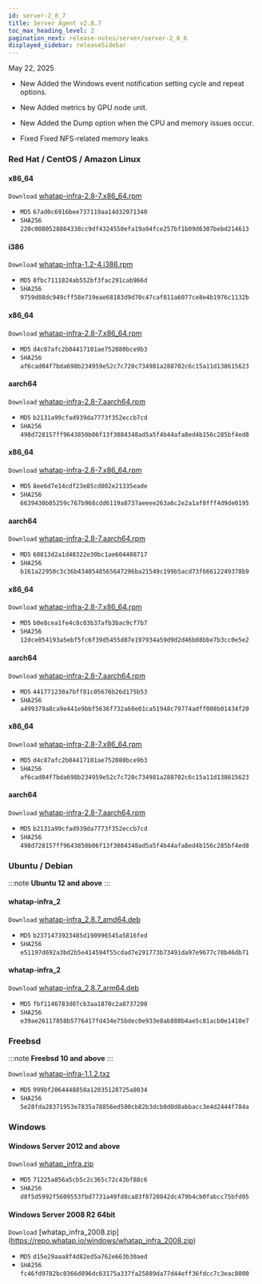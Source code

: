 ```yaml
---
id: server-2_8_7
title: Server Agent v2.8.7
toc_max_heading_level: 2
pagination_next: release-notes/server/server-2_8_6
displayed_sidebar: releaseSidebar
---
```


May 22, 2025

- <Status priority='1'>New</Status> Added the Windows event notification setting cycle and repeat options.

- <Status priority='1'>New</Status> Added metrics by GPU node unit.

- <Status priority='1'>New</Status> Added the Dump option when the CPU and memory issues occur.

- <Status priority='0'>Fixed</Status> Fixed NFS-related memory leaks

### Red Hat / CentOS / Amazon Linux

<Tabs>
<TabItem value="6Server6" label="6Server6 / 6" default>

#### x86_64

<code class='my'>Download</code> [whatap-infra-2.8-7.x86_64.rpm](https://repo.whatap.io/centos/6/x86_64/whatap-infra-2.8-7.x86_64.rpm)

- <code class='Beta'>MD5</code> `67ad0c6916bee737119aa14d32971340`
- <code class='Beta'>SHA256</code> `220c0080528864338cc9df4324550efa19a94fce257bf1b09d6307bebd214613`

#### i386

<code class='my'>Download</code> [whatap-infra-1.2-4.i386.rpm](https://repo.whatap.io/centos/6/i386/whatap-infra-1.2-4.i386.rpm)

- <code class='Beta'>MD5</code> `8fbc7111824ab552bf3fac291cab966d`
- <code class='Beta'>SHA256</code> `9759d88dc949cff58e719eae68183d9d70c47caf811a6077ce8e4b1976c1132b`

</TabItem>

<TabItem value="7Server7" label="7Server7 / 7" default>

#### x86_64

<code class='my'>Download</code> [whatap-infra-2.8-7.x86_64.rpm](https://repo.whatap.io/centos/7/x86_64/whatap-infra-2.8-7.x86_64.rpm)

- <code class='Beta'>MD5</code> `d4c87afc2b04417101ae752080bce9b3`
- <code class='Beta'>SHA256</code> `af6cad04f7bda698b234959e52c7c720c734981a288702c6c15a11d138615623`

#### aarch64

<code class='my'>Download</code> [whatap-infra-2.8-7.aarch64.rpm](https://repo.whatap.io/centos/7/aarch64/whatap-infra-2.8-7.aarch64.rpm)

- <code class='Beta'>MD5</code> `b2131a99cfad939da7773f352eccb7cd`
- <code class='Beta'>SHA256</code> `498d728157ff9643850b06f13f3084348ad5a5f4b44afa8ed4b156c285bf4ed8`

</TabItem>

<TabItem value="8Server8" label="8Server8 / 8" default>

#### x86_64

<code class='my'>Download</code> [whatap-infra-2.8-7.x86_64.rpm](https://repo.whatap.io/centos/8/x86_64/whatap-infra-2.8-7.x86_64.rpm)

- <code class='Beta'>MD5</code> `8ee6d7e14cdf23e85cd002e21335eade`
- <code class='Beta'>SHA256</code> `6639430b05259c767b968cdd6119a8737aeeee263a6c2e2a1af8fff4d9de0195`

#### aarch64

<code class='my'>Download</code> [whatap-infra-2.8-7.aarch64.rpm](https://repo.whatap.io/centos/8/aarch64/whatap-infra-2.8-7.aarch64.rpm)

- <code class='Beta'>MD5</code> `60813d2a1d48322e30bc1ae604408717`
- <code class='Beta'>SHA256</code> `b161a22950c3c36b4340548565647296ba21549c199b5acd73f66612249378b9`

</TabItem>

<TabItem value="9Server9" label="9Server9 / 9" default>

#### x86_64

<code class='my'>Download</code> [whatap-infra-2.8-7.x86_64.rpm](https://repo.whatap.io/centos/9/x86_64/whatap-infra-2.8-7.x86_64.rpm)

- <code class='Beta'>MD5</code> `b0e8cea1fe4c8c03b37afb3bac9cf7b7`
- <code class='Beta'>SHA256</code> `12dce054193a5ebf5fc6f39d5455d87e197934a59d9d2d46b08bbe7b3cc0e5e2`

#### aarch64

<code class='my'>Download</code> [whatap-infra-2.8-7.aarch64.rpm](https://repo.whatap.io/centos/9/aarch64/whatap-infra-2.8-7.aarch64.rpm)

- <code class='Beta'>MD5</code> `441771230a7bff81c05676b26d175b53`
- <code class='Beta'>SHA256</code> `a499379a8ca9e441e9bbf5636f732a60e01ca51948c79774adff008b01434f20`

</TabItem>

<TabItem value="amazonlinux2" label="amazonlinux2 / a" default>

#### x86_64

<code class='my'>Download</code> [whatap-infra-2.8-7.x86_64.rpm](https://repo.whatap.io/centos/latest/x86_64/whatap-infra-2.8-7.x86_64.rpm)

- <code class='Beta'>MD5</code> `d4c87afc2b04417101ae752080bce9b3`
- <code class='Beta'>SHA256</code> `af6cad04f7bda698b234959e52c7c720c734981a288702c6c15a11d138615623`

#### aarch64

<code class='my'>Download</code> [whatap-infra-2.8-7.aarch64.rpm](https://repo.whatap.io/centos/latest/aarch64/whatap-infra-2.8-7.aarch64.rpm)

- <code class='Beta'>MD5</code> `b2131a99cfad939da7773f352eccb7cd`
- <code class='Beta'>SHA256</code> `498d728157ff9643850b06f13f3084348ad5a5f4b44afa8ed4b156c285bf4ed8`

</TabItem>

</Tabs>

### Ubuntu / Debian

:::note
**Ubuntu 12 and above**
:::

#### whatap-infra_2

<code class='my'>Download</code> [whatap-infra_2.8.7_amd64.deb](https://repo.whatap.io/debian/unstable/whatap-infra_2.8.7_amd64.deb)

- <code class='Beta'>MD5</code> `b2371473923485d190996545a5816fed`
- <code class='Beta'>SHA256</code> `e51197d692a3bd2b5e414594f55cdad7e291773b73491da97e9677c78b46db71`

#### whatap-infra_2

<code class='my'>Download</code> [whatap-infra_2.8.7_arm64.deb](https://repo.whatap.io/debian/unstable/whatap-infra_2.8.7_arm64.deb)

- <code class='Beta'>MD5</code> `fbf1146783d07cb3aa1870c2a8737200`
- <code class='Beta'>SHA256</code> `e39ae26117858b5776417fd434e75bdec0e933e8ab880b4ae5c81acb0e1410e7`

### Freebsd

:::note
**Freebsd 10 and above**
:::

<code class='my'>Download</code> [whatap-infra-1.1.2.txz](https://repo.whatap.io/freebsd/10/whatap-infra-1.1.2.txz)

- <code class='Beta'>MD5</code> `999bf2064448858a12035128725a8034`
- <code class='Beta'>SHA256</code> `5e28fda28371953e7835a78856ed500cb82b3dcb0d0d8abbacc3e4d2444f784a`

### Windows

#### Windows Server 2012 and above

<code class='my'>Download</code> [whatap_infra.zip](https://repo.whatap.io/windows/whatap_infra.zip)

- <code class='Beta'>MD5</code> `71225a856a5cb5c2c365c72c43bf88c6`
- <code class='Beta'>SHA256</code> `d8f5d5992f5609553fbd7731a49fd8ca83f8720842dc479b4cb0fabcc75bfd05`

#### Windows Server 2008 R2 64bit

<code class='my'>Download</code> [whatap_infra_2008.zip] (https://repo.whatap.io/windows/whatap_infra_2008.zip)

- <code class='Beta'>MD5</code> `d15e29aaa8f4d82ed5a762e663b30aed`
- <code class='Beta'>SHA256</code> `fc46fd9782bc0366d896dc63175a337fa25889da77d44eff36fdcc7c3eac8000`
